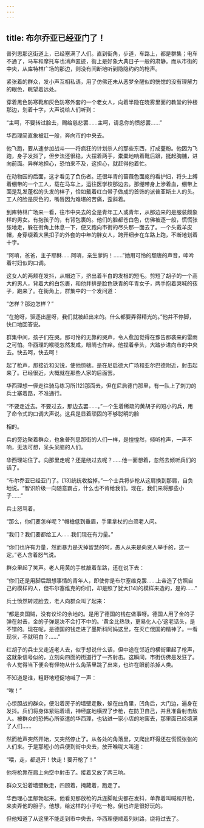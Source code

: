 ```yaml
---
---
---
```

title: 布尔乔亚已经亚门了！
---



普列思那这街道上，已经塞满了人们。直到街角，步道，车路上，都是群集；电车不通了，马车和摩托车也消声匿迹，街上是好象大典日子一般的肃静。而从市街的中央，从库特林广场的那边，则没有间断地听到隐隐约约的枪声。

紧张着的群众，发小声互相私语，用了仿佛还未从恶梦全醒似的恍惚的没有理解力的眼色，眺望着远处。

穿着黑色防寒靴和灰色防寒外套的一个老女人，向着半隐在晓雾里面的教堂的钟楼那边，划着十字，大声说给人们听到：

“主呵，不要转过脸去，赐给慈悲罢……主呵，请息你的愤怒罢……”

华西理简直象被赶一般，奔向市的中央去。

他飞跑，要从速参加战斗——将疯狂的计划杀人的那些东西，打成虀粉。他因为飞跑，身子发抖了，但步法还很稳，大摆着两手，橐橐地响着靴后跟，挺起胸脯，进向前面。异样地担心，恐怕来不及，这担心，就赶得他着忙。

在动物园的后面，这才看见了负伤者。还很年青的蔷薇色面庞的看护妇，将头上缚着绷带的一个工人，载在马车上，运往医学校那边去。那绷带身上渗着血，绷带上面是乱发蓬松的头发的样子，恰如戴着红白带子做成的首饰的派普亚斯土人的头。工人的脸是灰色的，嘴唇因为难堪的苦痛，歪斜着。

到库特林广场来一看，往市中央去的全是青年工人或青年，从那边来的是服装颇象样的男女。有抱孩子的，有背包裹的。他们的脸都苍白色，仿佛被逐一般，慌慌张张地走，躲在街角上休息一下，便又跑向市街的尽头那一面去了。一个头戴羊皮帽，身穿缀着大黑扣子的外套的中年的胖女人，跨开细步在车路上跑，不断地划着十字。

“阿唷，爸爸，主子耶稣……阿唷，亲生爹妈！……”她用可怜的颓唐的声音，呻吟着村妇似的口调。

这女人的两颊在发抖，从帽边下，挤出着半白的发根的短毛。剪短了胡子的一个高大的男人，背着大的白包裹，和他并排是脸色铁青的年青女子，两手抱着哭喊的孩子，跑来了。在街角上，群集中的一个发问道：

“怎样？那边怎样？”

“在抢呀，驱逐出屋呀，我们就被赶出来的。什么都要弄得精光的。”他并不停脚，快口地回答说。

群集中间，孩子们在哭。那可怜的无靠的哭声，令人愈加觉得在豫告那袭来的雷雨之可怕。华西理的喉咙忽然发咸，眼睛也作痒。他捏着拳头，大踏步进向市的中央去。快去呵，快去呵！

起了枪声，那接近和尖锐，使他惊骇。是在尼启德大广场和亚尔巴德附近，射击起来了。已经很近，大概就在那些人家的后面罢。

华西理想一径走往骑马练习所[12]那面去，但在尼启德门那里，有一队上了刺刀的兵士塞着路，不准通行。

“不要走近去。不要过去，那边去罢……。”一个生着稀疏的黄胡子的短小的兵，用了命令式的口调大声说。这兵是显着顽固的不够聪明的脸

相的。

兵的旁边聚着群众，也象普列思那街的人们一样，是惶惶然，倾听枪声，一声不响，无法可想，呆头呆脑的人们。

华西理站住了。向那里走呢？还是绕过去呢？……他一面想着，忽然去倾听兵们的话了。

“布尔乔亚已经亚门了。[13]统统收拾掉。”一个士兵将步枪从这肩换到那肩，自负地说。“智识阶级一向随意霸占，什么也不肯给我们。现在，我们来将那些小子……”

兵士怒骂着。

“那么，你们要怎样呢？”帽檐低到垂眉，手里拿杖的白须老人问。

“我们？我们要都给工人……我们现在有力量。”

“你们也许有力量，然而暴力是灭掉智慧的呵，愚人从来是向贤人举手的，这一定。”老人含着怒气说。

群众里起了笑声。老人用黄的手杖敲着车路，还在说下去：

“你们还是用脚后跟想事情的青年人，即使你是布尔塞维克罢……上帝造了仿照自己的模样的人，但布尔塞维克的你们，却是照了犹大[14]的模样来造的，是的……”

兵士愤然转过脸去，老人向群众叫了起来：

“都是卖国贼，没有议论的余地的。是用了德国的钱在做事呀。德国人用了金的子弹在射击，金的子弹是决不会打不中的。‘黄金比热铁，更易化人心’这老话头，是不错的。现在呢，是德国的钱走进了墨斯科阿妈这里，在灭亡俄国的精神了。一看现状，不就明白？……”

红胡子的兵士又走近老人去，似乎想说什么话，但中途在邻近的横街里起了枪声，这就象信号似的，立刻向四面的街道行了一齐射击。这瞬间，市街仿佛是发狂了。令人觉得当下便会有怪物从什么角落里跳了出来，也许在眼前杀掉人类。

不知道是谁，粗野地短促地喊了一声：

“唉！”

心惊胆战的群众，便沿着房子的墙壁走散，躲在曲角里，凹角后，大门边，遍身在发抖。兵们将身体紧贴着墙，神经底地横捏了步枪，在防卫自己，并且准备射击敌人。被群众的恐怖心所驱遣的华西理，也钻进一家小店的地窖去，那里面已经填满了人们……

然而枪声突然开始，又突然停止了。从各处的角落里，又爬出吓得还在慌慌张张的人们来。于是那短小的兵便到街中央去，放开喉咙大叫道：

“喂，走，都退开！快走！要开枪了！”

他将枪靠在肩上向空中射击了。接着又放了两三响。

群众又沿着墙壁散走，四顾着，掩藏着，跑走了。

华西理心里郁勃起来。他看见那放枪的兵连脚趾尖都在发抖，单靠着叫喊和开枪，来卖弄他的胆子。他想，给这样的小子吃一枪。倒也许是很好玩的。

但他知道了从这里不能走到市中央去，华西理便顺着列树路，绕将过去了。